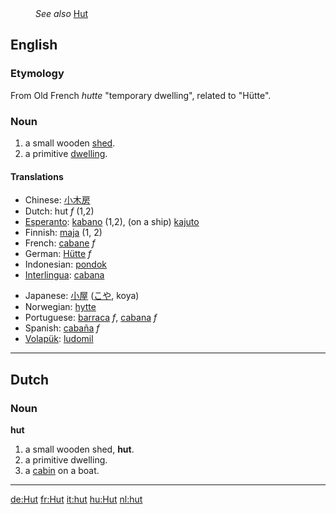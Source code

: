 :''See also'' [[Hut]]
==English==
===Etymology===
From Old French ''hutte'' "temporary dwelling", related to {{G.}} "H&uuml;tte".
=== Noun ===
#a small wooden [[shed]].
#a primitive [[dwelling]].

====Translations====
{{top}}
*Chinese: [[小木房]]
*Dutch: hut ''f'' (1,2)
*[[Esperanto]]: [[kabano]] (1,2), (on a ship) [[kajuto]]
*Finnish: [[maja]] (1, 2)
*French: [[cabane]] ''f''
*German: [[Hütte]] ''f''
*Indonesian: [[pondok]]
*[[Interlingua]]: [[cabana]]
{{mid}}
*Japanese: [[小屋]] ([[こや]], koya)
*Norwegian: [[hytte]]
*Portuguese: [[barraca]] ''f'', [[cabana]] ''f''
*Spanish: [[cabaña]] ''f''
*[[Volapük]]: [[ludomil]]
{{bottom}}
----
==Dutch==
=== Noun ===
'''hut'''
#a small wooden shed, '''hut'''.
#a primitive dwelling.
#a [[cabin]] on a boat.

----
[[de:Hut]]
[[fr:Hut]]
[[it:hut]]
[[hu:Hut]]
[[nl:hut]]